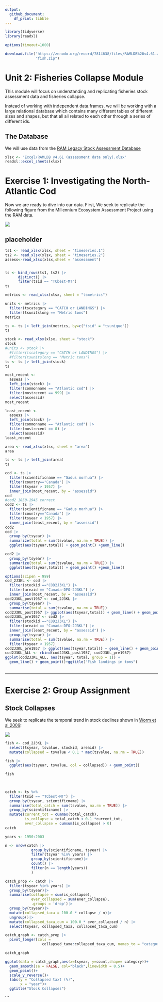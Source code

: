 ```yaml
---
output: 
  github_document:
    df_print: tibble
---
```


```r
library(tidyverse)
library(readxl)
```

```r
options(timeout=1000)
```

```r
download.file("https://zenodo.org/record/7814638/files/RAMLDB%20v4.61.zip?download=1",
              "fish.zip")

```

# Unit 2: Fisheries Collapse Module

This module will focus on understanding and replicating fisheries stock assessment data and fisheries collapse.

Instead of working with independent data.frames, we will be working with a large relational database which contains many different tables of different sizes and shapes, but that all all related to each other through a series of different ids.

## The Database

We will use data from the [RAM Legacy Stock Assessment Database](https://www.ramlegacy.org/database/)

```r
xlsx <- "Excel/RAMLDB v4.61 (assessment data only).xlsx"
readxl::excel_sheets(xlsx)
```
# Exercise 1: Investigating the North-Atlantic Cod

Now we are ready to dive into our data. First, We seek to replicate the following figure from the Millennium Ecosystem Assessment Project using the RAM data.

![](http://espm-157.carlboettiger.info/img/cod.jpg)

## placeholder

```r
ts1 <- read_xlsx(xlsx, sheet = "timeseries.1")
ts2 <- read_xlsx(xlsx, sheet = "timeseries.2")
assess<-read_xlsx(xlsx,sheet = "assessment")


ts <- bind_rows(ts1, ts2) |>
      distinct() |> 
      filter(tsid == "TCbest-MT")
ts
```



```r
metrics <- read_xlsx(xlsx, sheet = "tsmetrics")

units <- metrics |> 
  filter(tscategory == "CATCH or LANDINGS") |>
  filter(tsunitslong == "Metric tons")
metrics
```


```r

ts <- ts |> left_join(metrics, by=c("tsid" = "tsunique"))
ts
```

```r
stock <- read_xlsx(xlsx, sheet = "stock")
stock
#units <- stock |> 
  #filter(tscategory == "CATCH or LANDINGS") |>
  #filter(tsunitslong == "Metric tons")
ts <- ts |> left_join(stock)
ts
```

```r
most_recent <-
  assess |> 
  left_join(stock) |>
  filter(commonname == "Atlantic cod") |>
  filter(mostrecent == 999) |>
  select(assessid)
most_recent

least_recent <-
  assess |> 
  left_join(stock) |>
  filter(commonname == "Atlantic cod") |>
  filter(mostrecent == 0) |>
  select(assessid)
least_recent
```





```r
area <- read_xlsx(xlsx, sheet = "area")
area
```

```r
ts <- ts |> left_join(area)
ts
```

```r
cod <- ts |>
  filter(scientificname == "Gadus morhua") |>
  filter(country=="Canada") |>
  filter(tsyear > 1957) |>
  inner_join(most_recent, by = "assessid") 
cod
#cod2 1850-1945 correct
cod2 <- ts |>
  filter(scientificname == "Gadus morhua") |>
  filter(country=="Canada") |>
  filter(tsyear < 1957) |>
  inner_join(least_recent, by = "assessid") 
cod2
cod |>
  group_by(tsyear) |>
  summarize(total = sum(tsvalue, na.rm = TRUE)) |>
  ggplot(aes(tsyear,total)) + geom_point() +geom_line()

cod2 |>
  group_by(tsyear) |>
  summarize(total = sum(tsvalue, na.rm = TRUE)) |>
  ggplot(aes(tsyear,total)) + geom_point() +geom_line()

```

```r
options(scipen = 999)
cod_2J3KL <- cod |>
  filter(stockid =="COD2J3KL") |>
  filter(areaid == "Canada-DFO-2J3KL") |>
  inner_join(most_recent, by = "assessid") 
cod2J3KL_post1957 <- cod_2J3KL |>
  group_by(tsyear) |>
  summarise(total = sum(tsvalue, na.rm = TRUE))
cod2J3KL_post1957 |> ggplot(aes(tsyear,total)) + geom_line() + geom_point()
cod2J3KL_pre1957 <- cod2 |>
  filter(stockid =="COD2J3KL") |>
  filter(areaid == "Canada-DFO-2J3KL") |>
  inner_join(least_recent, by = "assessid") |> 
  group_by(tsyear) |>
  summarise(total = sum(tsvalue, na.rm = TRUE)) |>
  filter(tsyear < 1957)
cod2J3KL_pre1957 |> ggplot(aes(tsyear,total)) + geom_line() + geom_point()
cod2J3KL_ALL <- rbind(cod2J3KL_post1957, cod2J3KL_pre1957)
ggplot(cod2J3KL_ALL, aes(tsyear, total, group = 1)) +
  geom_line() + geom_point()+ggtitle("Fish landings in tons")
  
```
------------------------------------------------------------------------

# Exercise 2: Group Assignment

## Stock Collapses

We seek to replicate the temporal trend in stock declines shown in [Worm et al 2006](http://doi.org/10.1126/science.1132294):

![](http://espm-157.carlboettiger.info/img/worm2006.jpg)

```r
fish <- cod_2J3KL |>
  select(tsyear, tsvalue, stockid, areaid) |>
  mutate(collapsed = tsvalue < 0.1 * max(tsvalue, na.rm = TRUE))

fish |>
  ggplot(aes(tsyear, tsvalue, col = collapsed)) + geom_point() 

fish
 
  
```

```r

catch <- ts %>%
  filter(tsid == "TCbest-MT") |>
  group_by(tsyear, scientificname) |>
  summarise(total_catch = sum(tsvalue, na.rm = TRUE)) |>
  group_by(scientificname) |>
  mutate(current_tot = cummax(total_catch), 
         is_collapse = total_catch < 0.1 *current_tot,
         ever_collapse = cumsum(is_collapse) > 0)
catch
```


```r
years <- 1950:2003

n <- nrow(catch |> 
            group_by(scientificname, tsyear) |>
            filter(tsyear %in% years) |>
            group_by(scientificname)|>
            count() |>
            filter(n == length(years))
            )

```

```r
catch_prop <- catch |>
  filter(tsyear %in% years) |>
  group_by(tsyear)|>
  summarise(collapse = sum(is_collapse),
            ever_collapsed = sum(ever_collapse),
            .groups = 'drop')|>
  group_by(tsyear)|>
  mutate(collapsed_taxa = 100.0 * collapse / n)|>
  ungroup()|>
  mutate(collapsed_taxa_cum = 100.0 * ever_collapsed / n) |>
  select(tsyear, collapsed_taxa, collapsed_taxa_cum)

catch_graph <- catch_prop |>
  pivot_longer(cols =
                 collapsed_taxa:collapsed_taxa_cum, names_to = "category", values_to = "count")

catch_graph
```

```r
ggplot(data = catch_graph,aes(x=tsyear, y=count,shape= category))+
  geom_smooth(se = FALSE, col="black",linewidth = 0.5)+
  geom_point()+
  scale_y_reverse()+
  labs(y = "Collapsed taxt (%)",
       x = "year")+
  ggtitle("Stock Collapses")

```
















```









